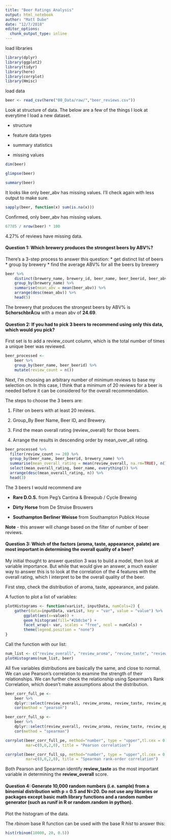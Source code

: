 ```yaml
---
title: "Beer Ratings Analysis"
output: html_notebook
author: "Matt Dube"
date: "12/7/2018"
editor_options: 
  chunk_output_type: inline
---
```


load libraries
```r
library(dplyr)
library(ggplot2)
library(tidyr)
library(here)
library(corrplot)
library(Hmisc)

```
load data
```r
beer <- read_csv(here("00_Data/raw/","beer_reviews.csv"))

```

Look at structure of data.  The below are a few of the things I look at everytime I load a new dataset.  

* structure

* feature data types

* summary statistics

* missing values
```r
dim(beer)
```

```r
glimpse(beer)
```

```r
summary(beer)
```
It looks like only beer_abv has missing values.  I'll check again with less output to make sure.
```r
sapply(beer, function(x) sum(is.na(x)))
```
Confirmed, only beer_abv has missing values.  
```r
67785 / nrow(beer) * 100
```
4.27% of reviews have missing data.  

#### Question 1: Which brewery produces the strongest beers by ABV%?

There's a 3-step process to answer this question:
* get distinct list of beers
* group by brewery
* find the average ABV% for all the beers by brewery
```r
beer %>%
    distinct(brewery_name, brewery_id, beer_name, beer_beerid, beer_abv) %>% 
    group_by(brewery_name) %>%
    summarise(mean_abv = mean(beer_abv)) %>% 
    arrange(desc(mean_abv)) %>%
    head(5)
```
The brewery that produces the strongest beers by ABV% is **SchorschbrÃ¤u** with a mean abv of **24.69**.


#### Question 2: If you had to pick 3 beers to recommend using only this data, which would you pick?

First set is to add a review_count column, which is the total number of times a unique beer was reviewed.
```r
beer_processed <- 
    beer %>% 
    group_by(beer_name, beer_beerid) %>%
    mutate(review_count = n())
```

Next, I'm choosing an arbitrary number of minimum reviews to base my selection on.  In this case, I think that a minimum of 20 reviews for a beer is needed before it can be considered for the overall recommendation.

The steps to choose the 3 beers are:

1. Filter on beers with at least 20 reviews.

2. Group_By Beer Name, Beer ID, and Brewery.

3. Find the mean overall rating (review_overall) for those beers.

4. Arrange the results in descending order by mean_over_all rating.

```r
beer_processed %>%
  filter(review_count >= 20) %>%
  group_by(beer_name, beer_beerid, brewery_name) %>%
  summarise(mean_overall_rating = mean(review_overall, na.rm=TRUE), n()) %>%
  select(mean_overall_rating, beer_name, everything()) %>%
  arrange(desc(mean_overall_rating, n)) %>%
  head(3)
```


The 3 beers I would recommend are 

* **Rare D.O.S.** from Peg's Cantina & Brewpub / Cycle Brewing

* **Dirty Horse** from De Struise Brouwers

* **Southampton Berliner Weisse** from Southampton Publick House

**Note** - this answer will change based on the filter of number of beer reviews.  


#### Question 3: Which of the factors (aroma, taste, appearance, palate) are most important in determining the overall quality of a beer?

My initial thought to answer question 3 was to build a model, then look at variable importance.  But while that would give an answer, a much easier way to answer this is to look at the correlation of the 4 features with the overall rating, which I interpret to be the overall quality of the beer.  

First step, check the distribution of aroma, taste, appearance, and palate.

A fuction to plot a list of variables:
```r
plotHistograms <- function(varList, inputData, numCols=2) {
    gather(data=inputData, varList, key = "var", value = "value") %>%
        ggplot(aes(x=value)) +
        geom_histogram(fill="#2b8cbe") +
        facet_wrap(~ var, scales = "free", ncol = numCols) +
        theme(legend.position = "none")
}

```
Call the function with our list:
```r
num_list <- c("review_overall", "review_aroma", "review_taste", "review_appearance", "review_palate")
plotHistograms(num_list, beer)
```
All five variables distributions are basically the same, and close to normal.  We can use Pearson's correlation to examine the strength of their relationships.  We can further check the relationship using Spearman's Rank Correlation, which doesn't make assumptions about the distribution.

```r
beer_corr_full_pe <- 
    beer %>%
    dplyr::select(review_overall, review_aroma, review_taste, review_appearance, review_palate) %>%
    cor(method = "pearson")

beer_corr_full_sp <- 
    beer %>%
    dplyr::select(review_overall, review_aroma, review_taste, review_appearance, review_palate) %>%
    cor(method = "spearman")
```

```r
corrplot(beer_corr_full_pe, method="number", type = "upper",tl.cex = 0.75,
         mar=c(0,0,2,0), title = "Pearson correlation") 
```

```r
corrplot(beer_corr_full_sp, method="number", type = "upper",tl.cex = 0.75,
         mar=c(0,0,2,0), title = "Spearman rank-order correlation") 
```

Both Pearson and Spearman identify **review_taste** as the most important variable in determining the **review_overall** score.  


#### Question 4: Generate 10,000 random numbers (i.e. sample) from a binomial distribution with p = 0.5 and N=20. Do not use any libraries or packages except basic math library functions and a random number generator (such as runif in R or random.random in python).

Plot the histogram of the data.

The *rbinom* base R function can be used with the base R *hist* to answer this:

```r
hist(rbinom(10000, 20, 0.5))
```

